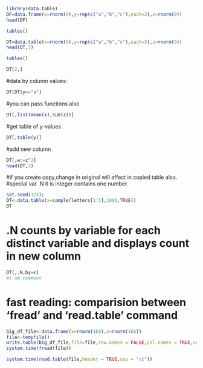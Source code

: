 ```r
library(data.table)
DF=data.frame(x=rnorm(9),y=rep(c("a","b","c"),each=3),z=rnorm(9))
head(DF)
```
```r
tables()
```
```r
DT=data.table(x=rnorm(9),y=rep(c("a","b","c"),each=3),z=rnorm(9))
head(DT,3)
```
```r
tables()
```
```r
DT[2,]
```
#data by column values:
```r
DT[DT$y=="a"]
```
#you can pass functions also
```r
DT[,list(mean(x),sum(z))]
```
#get table of y-values
```r
DT[,table(y)]
```
#add new column
```r
DT[,w:=z^2]
head(DT,3)
```
#if you create copy,change in original will affect in copied table also.
#special var .N it is integer contains one number
```r
set.seed(123);
DT<-data.table(x=sample(letters[1:3],1000,TRUE))
DT
```
# .N counts by variable for each distinct variable and displays count in new column
```r
DT[,.N,by=x]
#i am comment
```
# fast reading: comparision between 'fread' and 'read.table' command 
```r
big_df_file<-data.frame(x=rnorm(1E6),y=rnorm(1E6))
file<-tempfile()
write.table(big_df_file,file=file,row.names = FALSE,col.names = TRUE,sep = "\t",quote=FALSE)
system.time(fread(file))
```
```r
system.time(read.table(file,header = TRUE,sep = "\t"))

```